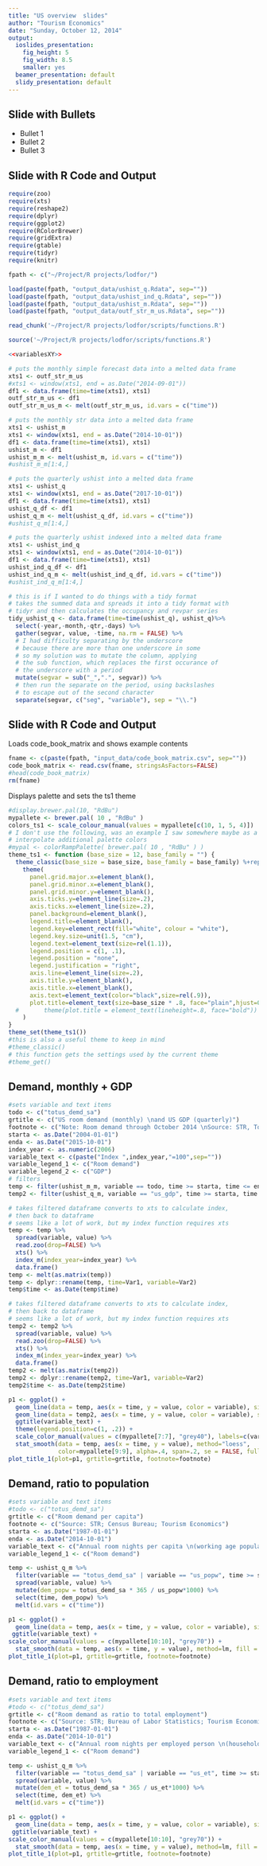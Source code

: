 ```yaml
---
title: "US overview  slides"
author: "Tourism Economics"
date: "Sunday, October 12, 2014"
output:
  ioslides_presentation:
    fig_height: 5
    fig_width: 8.5
    smaller: yes
  beamer_presentation: default
  slidy_presentation: default
---
```


## Slide with Bullets

- Bullet 1
- Bullet 2
- Bullet 3

## Slide with R Code and Output
```r
require(zoo)
require(xts)
require(reshape2)
require(dplyr)
require(ggplot2)
require(RColorBrewer)
require(gridExtra)
require(gtable)
require(tidyr)
require(knitr)

fpath <- c("~/Project/R projects/lodfor/")

load(paste(fpath, "output_data/ushist_q.Rdata", sep=""))
load(paste(fpath, "output_data/ushist_ind_q.Rdata", sep=""))
load(paste(fpath, "output_data/ushist_m.Rdata", sep=""))
load(paste(fpath, "output_data/outf_str_m_us.Rdata", sep=""))
```

```r
read_chunk('~/Project/R projects/lodfor/scripts/functions.R')

source('~/Project/R projects/lodfor/scripts/functions.R')
```

```r
<<variablesXY>>
```

```r
# puts the monthly simple forecast data into a melted data frame
xts1 <- outf_str_m_us
#xts1 <- window(xts1, end = as.Date("2014-09-01"))
df1 <- data.frame(time=time(xts1), xts1)
outf_str_m_us <- df1
outf_str_m_us_m <- melt(outf_str_m_us, id.vars = c("time"))

# puts the monthly str data into a melted data frame
xts1 <- ushist_m
xts1 <- window(xts1, end = as.Date("2014-10-01"))
df1 <- data.frame(time=time(xts1), xts1)
ushist_m <- df1
ushist_m_m <- melt(ushist_m, id.vars = c("time"))
#ushist_m_m[1:4,]

# puts the quarterly ushist into a melted data frame
xts1 <- ushist_q
xts1 <- window(xts1, end = as.Date("2017-10-01"))
df1 <- data.frame(time=time(xts1), xts1)
ushist_q_df <- df1
ushist_q_m <- melt(ushist_q_df, id.vars = c("time"))
#ushist_q_m[1:4,]

# puts the quarterly ushist indexed into a melted data frame
xts1 <- ushist_ind_q
xts1 <- window(xts1, end = as.Date("2014-10-01"))
df1 <- data.frame(time=time(xts1), xts1)
ushist_ind_q_df <- df1
ushist_ind_q_m <- melt(ushist_ind_q_df, id.vars = c("time"))
#ushist_ind_q_m[1:4,]

# this is if I wanted to do things with a tidy format
# takes the summed data and spreads it into a tidy format with
# tidyr and then calculates the occupancy and revpar series
tidy_ushist_q <- data.frame(time=time(ushist_q), ushist_q)%>%
  select(-year,-month,-qtr,-days) %>%
  gather(segvar, value, -time, na.rm = FALSE) %>%
  # I had difficulty separating by the underscore
  # because there are more than one underscore in some
  # so my solution was to mutate the column, applying 
  # the sub function, which replaces the first occurance of
  # the underscore with a period
  mutate(segvar = sub("_",".", segvar)) %>%
  # then run the separate on the period, using backslashes
  # to escape out of the second character
  separate(segvar, c("seg", "variable"), sep = "\\.") 
```

## Slide with R Code and Output
Loads code_book_matrix and shows example contents
```r
fname <- c(paste(fpath, "input_data/code_book_matrix.csv", sep=""))
code_book_matrix <- read.csv(fname, stringsAsFactors=FALSE)
#head(code_book_matrix)
rm(fname)
```
Displays palette and sets the ts1 theme
```r
#display.brewer.pal(10, "RdBu")
mypallete <- brewer.pal( 10 , "RdBu" )
colors_ts1 <- scale_colour_manual(values = mypallete[c(10, 1, 5, 4)])
# I don't use the following, was an example I saw somewhere maybe as a way to 
# interpolate additional palette colors
#mypal <- colorRampPalette( brewer.pal( 10 , "RdBu" ) )
theme_ts1 <- function (base_size = 12, base_family = "") {
  theme_classic(base_size = base_size, base_family = base_family) %+replace%
    theme(                                 
      panel.grid.major.x=element_blank(),
      panel.grid.minor.x=element_blank(),
      panel.grid.minor.y=element_blank(),
      axis.ticks.y=element_line(size=.2),
      axis.ticks.x=element_line(size=.2),
      panel.background=element_blank(),
      legend.title=element_blank(),
      legend.key=element_rect(fill="white", colour = "white"),
      legend.key.size=unit(1.5, "cm"),
      legend.text=element_text(size=rel(1.1)),
      legend.position = c(1, .1),
      legend.position = "none",
      legend.justification = "right",
      axis.line=element_line(size=.2),
      axis.title.y=element_blank(),
      axis.title.x=element_blank(),
      axis.text=element_text(color="black",size=rel(.9)),
      plot.title=element_text(size=base_size * .8, face="plain",hjust=0,vjust=1)
  #       theme(plot.title = element_text(lineheight=.8, face="bold"))
    )
}
theme_set(theme_ts1())
#this is also a useful theme to keep in mind
#theme_classic()
# this function gets the settings used by the current theme
#theme_get()
```

## Demand, monthly + GDP 
```r
#sets variable and text items
todo <- c("totus_demd_sa")
grtitle <- c("US room demand (monthly) \nand US GDP (quarterly)")
footnote <- c("Note: Room demand through October 2014 \nSource: STR, Tourism Economics")
starta <- as.Date("2004-01-01")
enda <- as.Date("2015-10-01")
index_year <- as.numeric(2006)
variable_text <- c(paste("Index ",index_year,"=100",sep=""))
variable_legend_1 <- c("Room demand")
variable_legend_2 <- c("GDP")
# filters
temp <- filter(ushist_m_m, variable == todo, time >= starta, time <= enda) 
temp2 <- filter(ushist_q_m, variable == "us_gdp", time >= starta, time <= enda) 

# takes filtered dataframe converts to xts to calculate index, 
# then back to dataframe
# seems like a lot of work, but my index function requires xts
temp <- temp %>% 
  spread(variable, value) %>% 
  read.zoo(drop=FALSE) %>% 
  xts() %>%
  index_m(index_year=index_year) %>%
  data.frame() 
temp <- melt(as.matrix(temp))
temp <- dplyr::rename(temp, time=Var1, variable=Var2)
temp$time <- as.Date(temp$time)

# takes filtered dataframe converts to xts to calculate index, 
# then back to dataframe
# seems like a lot of work, but my index function requires xts
temp2 <- temp2 %>% 
  spread(variable, value) %>% 
  read.zoo(drop=FALSE) %>% 
  xts() %>%
  index_m(index_year=index_year) %>%
  data.frame() 
temp2 <- melt(as.matrix(temp2))
temp2 <- dplyr::rename(temp2, time=Var1, variable=Var2)
temp2$time <- as.Date(temp2$time)

p1 <- ggplot() +
  geom_line(data = temp, aes(x = time, y = value, color = variable), size = .6) + 
  geom_line(data = temp2, aes(x = time, y = value, color = variable), size = .9) +
  ggtitle(variable_text) +
  theme(legend.position=c(1, .2)) +
  scale_color_manual(values = c(mypallete[7:7], "grey40"), labels=c(variable_legend_1,variable_legend_2)) + 
  stat_smooth(data = temp, aes(x = time, y = value), method="loess", 
              color=mypallete[9:9], alpha=.4, span=.2, se = FALSE, fullrange=FALSE, size=.9, show_guide=FALSE)
plot_title_1(plot=p1, grtitle=grtitle, footnote=footnote)
```

## Demand, ratio to population 
```r
#sets variable and text items
#todo <- c("totus_demd_sa")
grtitle <- c("Room demand per capita")
footnote <- c("Source: STR; Census Bureau; Tourism Economics")
starta <- as.Date("1987-01-01")
enda <- as.Date("2014-10-01")
variable_text <- c("Annual room nights per capita \n(working age population)")
variable_legend_1 <- c("Room demand")

temp <- ushist_q_m %>% 
  filter(variable == "totus_demd_sa" | variable == "us_popw", time >= starta, time <= enda) %>%
  spread(variable, value) %>%
  mutate(dem_popw = totus_demd_sa * 365 / us_popw*1000) %>%
  select(time, dem_popw) %>%
  melt(id.vars = c("time"))

p1 <- ggplot() +
  geom_line(data = temp, aes(x = time, y = value, color = variable), size = .7) +
 ggtitle(variable_text) + 
scale_color_manual(values = c(mypallete[10:10], "grey70")) +
  stat_smooth(data = temp, aes(x = time, y = value), method=lm, fill = "grey90", color="grey40", alpha=.4, span=.7)
plot_title_1(plot=p1, grtitle=grtitle, footnote=footnote)
```

## Demand, ratio to employment 
```r
#sets variable and text items
#todo <- c("totus_demd_sa")
grtitle <- c("Room demand as ratio to total employment")
footnote <- c("Source: STR; Bureau of Labor Statistics; Tourism Economics")
starta <- as.Date("1987-01-01")
enda <- as.Date("2014-10-01")
variable_text <- c("Annual room nights per employed person \n(household survey employment)")
variable_legend_1 <- c("Room demand")

temp <- ushist_q_m %>% 
  filter(variable == "totus_demd_sa" | variable == "us_et", time >= starta, time <= enda) %>%
  spread(variable, value) %>%
  mutate(dem_et = totus_demd_sa * 365 / us_et*1000) %>%
  select(time, dem_et) %>%
  melt(id.vars = c("time"))

p1 <- ggplot() +
  geom_line(data = temp, aes(x = time, y = value, color = variable), size = .7) +
 ggtitle(variable_text) + 
scale_color_manual(values = c(mypallete[10:10], "grey70")) +
  stat_smooth(data = temp, aes(x = time, y = value), method=lm, fill = "grey90", color="grey40", alpha=.4, span=.7)
plot_title_1(plot=p1, grtitle=grtitle, footnote=footnote)
```
